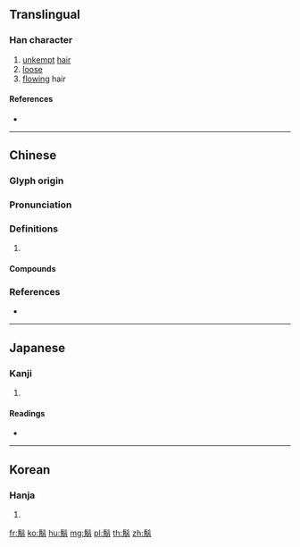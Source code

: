 {{character info/new}}
==Translingual==

===Han character===
{{Han char|rn=190|rad=髟|as=08|sn=18|four=72227|canj=SHBB|ids=⿱髟朋}}

# [[unkempt]] [[hair]]
# [[loose]]
# [[flowing]] hair

====References====
* {{Han ref|kx=1454.440|dkj=45474|dj=1985.340|hdz=74528.080|uh=9B05|ud=39685|bh=F1BD|bd=61885}}

----

==Chinese==
{{zh-forms}}

===Glyph origin===
{{Han etym}}

===Pronunciation===
{{zh-pron
|m=péng
|c=pang4
|mc=y
|oc=y
|cat=
}}

===Definitions===
{{zh-hanzi}}

# {{rfdef|zh}}

====Compounds====
{{zh-der|鬅鬆|鬅鬙|鬅頭}}

===References===
* {{R:yue:mfccd}}

----

==Japanese==

===Kanji===
{{ja-kanji|grade=|rs=髟08}}

# {{defn|lang=ja|sort=髟08}}

====Readings====
* {{ja-readings|on=[[ほう]] (hō), [[ぼう]] (bō)|kun=}}

----

==Korean==

===Hanja===
{{ko-hanja|hangeul=[[불]]|eumhun=|rv=bul|mr=pul|y=pul}}

# {{defn|lang=ko|sort=髟08}}

[[fr:鬅]]
[[ko:鬅]]
[[hu:鬅]]
[[mg:鬅]]
[[pl:鬅]]
[[th:鬅]]
[[zh:鬅]]